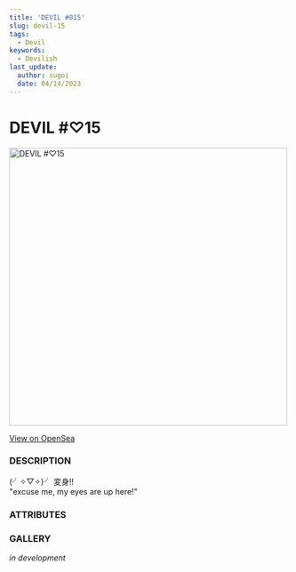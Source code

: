 ```yaml
---
title: 'DEVIL #015'
slug: devil-15
tags:
  - Devil
keywords:
  - Devilish
last_update:
  author: sugoi
  date: 04/14/2023
---
```



# DEVIL #♡15

<img src='https://nft-cdn.alchemy.com/eth-mainnet/e3fa8897081912cd7e9e7650e5705af9' alt='DEVIL #♡15' width='500' />

[View on OpenSea](https://opensea.io/assets/ethereum/0x231EDa2D0E36E5254515B7625D1201f7b4617cf4/15)

### DESCRIPTION

(╯✧▽✧)╯ 変身!!  
"excuse me, my eyes are up here!"

### ATTRIBUTES

<AttributeTag traitType='HUMANITY' value='AVERAGE' />
<AttributeTag traitType='NATURE' value='DITZY' />
<AttributeTag traitType='TYPE' value='DEVIL' />
<AttributeTag traitType='SUBTYPE' value='二口女' />

### GALLERY

_in development_
